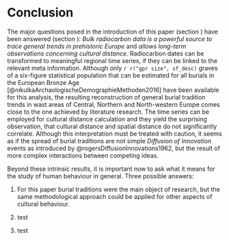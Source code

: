 # Conclusion {#conclusion}

The major questions posed in the introduction of this paper (section \ref{introduction}) have been answered (section \ref{discussion}): *Bulk radiocarbon data is a powerful source to trace general trends in prehistoric Europe* and *allows long-term observations concerning cultural distance*. Radiocarbon dates can be transformed to meaningful regional time series, if they can be linked to the relevant meta information. Although only `r r("gpr size", sf_desc)` graves of a six-figure statistical population that can be estimated for all burials in the European Bronze Age [@nikulkaArchaologischeDemographieMethoden2016] have been available for this analysis, the resulting reconstruction of general burial tradition trends in wast areas of Central, Northern and North-western Europe comes close to the one achieved by literature research. The time series can be employed for cultural distance calculation and they yield the surprising observation, that cultural distance and spatial distance do not significantly correlate. Although this interpretation must be treated with caution, it seems as if the spread of burial traditions are not simple *Diffusion of Innovation* events as introduced by @rogersDiffusionInnovations1962, but the result of more complex interactions between competing ideas.

Beyond these intrinsic results, it is important now to ask what it means for the study of human behaviour in general. Three possible answers:

1. For this paper burial traditions were the main object of research, but the same methodological approach could be applied for other aspects of cultural behaviour.

2. test

3. test
